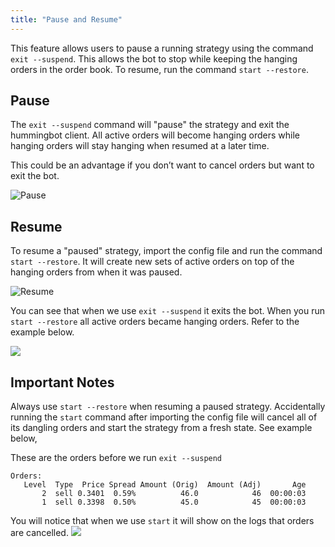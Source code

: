 ```yaml
---
title: "Pause and Resume"
---
```



This feature allows users to pause a running strategy using the command `exit --suspend`. This allows the bot to stop while keeping the hanging orders in the order book. To resume, run the command `start --restore`.

<Callout 
    type="note" 
    body="Currently, this feature only works with pure market making strategy." 
/>

## Pause

The `exit --suspend` command will "pause" the strategy and exit the hummingbot client. All active orders will become hanging orders while hanging orders will stay hanging when resumed at a later time.

This could be an advantage if you don’t want to cancel orders but want to exit the bot.

![Pause](img/pause.png)

## Resume

To resume a "paused" strategy, import the config file and run the command `start --restore`. It will create new sets of active orders on top of the hanging orders from when it was paused.

![Resume](img/resume.png)

<Callout type="note" body="After running `start --restore` spreads may change once the bot brings back your orders, it will display what the current spreads of your order." />

You can see that when we use `exit --suspend` it exits the bot. When you run `start --restore` all active orders became hanging orders. Refer to the example below.

![](img/pause-resume.gif)

## Important Notes

Always use `start --restore` when resuming a paused strategy. Accidentally running the `start` command after importing the config file will cancel all of its dangling orders and start the strategy from a fresh state. See example below,

These are the orders before we run `exit --suspend`

```
Orders:
   Level  Type  Price Spread Amount (Orig)  Amount (Adj)       Age
       2  sell 0.3401  0.59%          46.0            46  00:00:03
       1  sell 0.3398  0.50%          45.0            45  00:00:03
```

You will notice that when we use `start` it will show on the logs that orders are cancelled.
![](img/exitsuspend.gif)

<Callout type="note" body="Running `start --restore` on a different configuration file wont work, You should always use the same config file where the `exit --suspend` is executed." />
